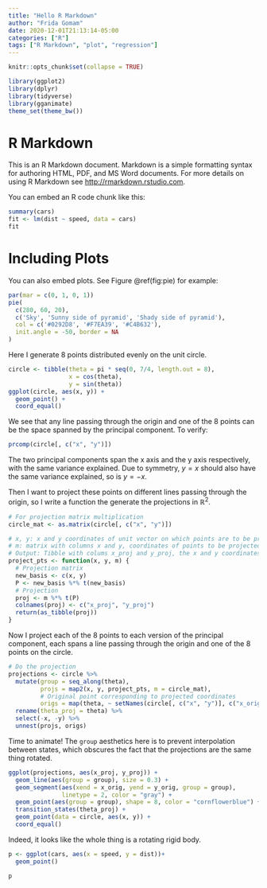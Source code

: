 ```yaml
---
title: "Hello R Markdown"
author: "Frida Gomam"
date: 2020-12-01T21:13:14-05:00
categories: ["R"]
tags: ["R Markdown", "plot", "regression"]
---
```


```r
knitr::opts_chunk$set(collapse = TRUE)
```

```r
library(ggplot2)
library(dplyr)
library(tidyverse)
library(gganimate)
theme_set(theme_bw())
```


# R Markdown

This is an R Markdown document. Markdown is a simple formatting syntax for authoring HTML, PDF, and MS Word documents. For more details on using R Markdown see <http://rmarkdown.rstudio.com>.

You can embed an R code chunk like this:

```r
summary(cars)
fit <- lm(dist ~ speed, data = cars)
fit
```

# Including Plots

You can also embed plots. See Figure \@ref(fig:pie) for example:

```r
par(mar = c(0, 1, 0, 1))
pie(
  c(280, 60, 20),
  c('Sky', 'Sunny side of pyramid', 'Shady side of pyramid'),
  col = c('#0292D8', '#F7EA39', '#C4B632'),
  init.angle = -50, border = NA
)
```




Here I generate 8 points distributed evenly on the unit circle.
```r
circle <- tibble(theta = pi * seq(0, 7/4, length.out = 8),
                 x = cos(theta),
                 y = sin(theta))
ggplot(circle, aes(x, y)) +
  geom_point() +
  coord_equal()
```

We see that any line passing through the origin and one of the 8 points can be the space spanned by the principal component. To verify:
```r
prcomp(circle[, c("x", "y")])
```

The two principal components span the x axis and the y axis respectively, with the same variance explained. Due to symmetry, $y = x$ should also have the same variance explained, so is $y = -x$.

Then I want to project these points on different lines passing through the origin, so I write a function the generate the projections in $\mathbb R^2$. 
```r
# For projection matrix multiplication
circle_mat <- as.matrix(circle[, c("x", "y")])
```

```r
# x, y: x and y coordinates of unit vector on which points are to be projected
# m: matrix with columns x and y, coordinates of points to be projected
# Output: Tibble with colums x_proj and y_proj, the x and y coordinates of projected points
project_pts <- function(x, y, m) {
  # Projection matrix
  new_basis <- c(x, y)
  P <- new_basis %*% t(new_basis)
  # Projection
  proj <- m %*% t(P)
  colnames(proj) <- c("x_proj", "y_proj")
  return(as_tibble(proj))
}
```

Now I project each of the 8 points to each version of the principal component, each spans a line passing through the origin and one of the 8 points on the circle.
```r
# Do the projection
projections <- circle %>% 
  mutate(group = seq_along(theta),
         projs = map2(x, y, project_pts, m = circle_mat),
         # Original point corresponding to projected coordinates
         origs = map(theta, ~ setNames(circle[, c("x", "y")], c("x_orig", "y_orig")))) %>% 
  rename(theta_proj = theta) %>% 
  select(-x, -y) %>% 
  unnest(projs, origs)
```

Time to animate! The `group` aesthetics here is to prevent interpolation between states, which obscures the fact that the projections are the same thing rotated.
```r
ggplot(projections, aes(x_proj, y_proj)) +
  geom_line(aes(group = group), size = 0.3) +
  geom_segment(aes(xend = x_orig, yend = y_orig, group = group), 
               linetype = 2, color = "gray") +
  geom_point(aes(group = group), shape = 8, color = "cornflowerblue") +
  transition_states(theta_proj) +
  geom_point(data = circle, aes(x, y)) +
  coord_equal()
```

Indeed, it looks like the whole thing is a rotating rigid body.

```r
p <- ggplot(cars, aes(x = speed, y = dist))+
  geom_point()

p

```
